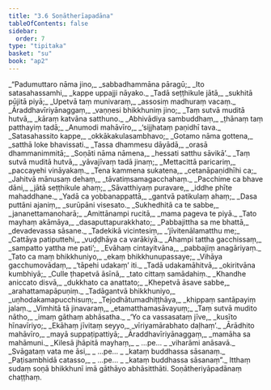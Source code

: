 ```yaml
---
title: "3.6 Soṇātherīapadāna"
tableOfContents: false
sidebar:
  order: 7
type: "tipitaka"
basket: "su"
book: "ap2"
---
```



<DynamicBreadcrumb />

<Division number="220" book="ap2">

<Paragraph number="924" type="verses" book="ap2">
_“Padumuttaro nāma jino,_  
_sabbadhammāna pāragū;_  
_Ito satasahassamhi,_  
_kappe uppajji nāyako._  

</Paragraph>

</Division>
<Division number="221" book="ap2">

<Paragraph number="925" type="verses" book="ap2">
_Tadā seṭṭhikule jātā,_  
_sukhitā pūjitā piyā;_  
_Upetvā taṃ munivaraṃ,_  
_assosiṃ madhuraṃ vacaṃ._  

</Paragraph>

</Division>
<Division number="222" book="ap2">

<Paragraph number="926" type="verses" book="ap2">
_Āraddhavīriyānaggaṃ,_  
_vaṇṇesi bhikkhuniṃ jino;_  
_Taṃ sutvā muditā hutvā,_  
_kāraṃ katvāna satthuno._  

</Paragraph>

</Division>
<Division number="223" book="ap2">

<Paragraph number="927" type="verses" book="ap2">
_Abhivādiya sambuddhaṃ,_  
_ṭhānaṃ taṃ patthayiṃ tadā;_  
_Anumodi mahāvīro,_  
_‘sijjhataṃ paṇidhī tava._  

</Paragraph>

</Division>
<Division number="224" book="ap2">

<Paragraph number="928" type="verses" book="ap2">
_Satasahassito kappe,_  
_okkākakulasambhavo;_  
_Gotamo nāma gottena,_  
_satthā loke bhavissati._  

</Paragraph>

</Division>
<Division number="225" book="ap2">

<Paragraph number="929" type="verses" book="ap2">
_Tassa dhammesu dāyādā,_  
_orasā dhammanimmitā;_  
_Soṇāti nāma nāmena,_  
_hessati satthu sāvikā’._  

</Paragraph>

</Division>
<Division number="226" book="ap2">

<Paragraph number="930" type="verses" book="ap2">
_Taṃ sutvā muditā hutvā,_  
_yāvajīvaṃ tadā jinaṃ;_  
_Mettacittā paricariṃ,_  
_paccayehi vināyakaṃ._  

</Paragraph>

</Division>
<Division number="227" book="ap2">

<Paragraph number="931" type="verses" book="ap2">
_Tena kammena sukatena,_  
_cetanāpaṇidhīhi ca;_  
_Jahitvā mānusaṃ dehaṃ,_  
_tāvatiṃsamagacchahaṃ._  

</Paragraph>

</Division>
<Division number="228" book="ap2">

<Paragraph number="932" type="verses" book="ap2">
_Pacchime ca bhave dāni,_  
_jātā seṭṭhikule ahaṃ;_  
_Sāvatthiyaṃ puravare,_  
_iddhe phīte mahaddhane._  

</Paragraph>

</Division>
<Division number="229" book="ap2">

<Paragraph number="933" type="verses" book="ap2">
_Yadā ca yobbanappattā,_  
_gantvā patikulaṃ ahaṃ;_  
_Dasa puttāni ajaniṃ,_  
_surūpāni visesato._  

</Paragraph>

</Division>
<Division number="230" book="ap2">

<Paragraph number="934" type="verses" book="ap2">
_Sukhedhitā ca te sabbe,_  
_jananettamanoharā;_  
_Amittānampi rucitā,_  
_mama pageva te piyā._  

</Paragraph>

</Division>
<Division number="231" book="ap2">

<Paragraph number="935" type="verses" book="ap2">
_Tato mayhaṃ akāmāya,_  
_dasaputtapurakkhato;_  
_Pabbajittha sa me bhattā,_  
_devadevassa sāsane._  

</Paragraph>

</Division>
<Division number="232" book="ap2">

<Paragraph number="936" type="verses" book="ap2">
_Tadekikā vicintesiṃ,_  
_‘jīvitenālamatthu me;_  
_Cattāya patiputtehi,_  
_vuḍḍhāya ca varākiyā._  

</Paragraph>

</Division>
<Division number="233" book="ap2">

<Paragraph number="937" type="verses" book="ap2">
_Ahampi tattha gacchissaṃ,_  
_sampatto yattha me pati’;_  
_Evāhaṃ cintayitvāna,_  
_pabbajiṃ anagāriyaṃ._  

</Paragraph>

</Division>
<Division number="234" book="ap2">

<Paragraph number="938" type="verses" book="ap2">
_Tato ca maṃ bhikkhuniyo,_  
_ekaṃ bhikkhunupassaye;_  
_Vihāya gacchumovādaṃ,_  
_‘tāpehi udakaṃ’ iti._  

</Paragraph>

</Division>
<Division number="235" book="ap2">

<Paragraph number="939" type="verses" book="ap2">
_Tadā udakamāhitvā,_  
_okiritvāna kumbhiyā;_  
_Culle ṭhapetvā āsīnā,_  
_tato cittaṃ samādahiṃ._  

</Paragraph>

</Division>
<Division number="236" book="ap2">

<Paragraph number="940" type="verses" book="ap2">
_Khandhe aniccato disvā,_  
_dukkhato ca anattato;_  
_Khepetvā āsave sabbe,_  
_arahattamapāpuṇiṃ._  

</Paragraph>

</Division>
<Division number="237" book="ap2">

<Paragraph number="941" type="verses" book="ap2">
_Tadāgantvā bhikkhuniyo,_  
_uṇhodakamapucchisuṃ;_  
_Tejodhātumadhiṭṭhāya,_  
_khippaṃ santāpayiṃ jalaṃ._  

</Paragraph>

</Division>
<Division number="238" book="ap2">

<Paragraph number="942" type="verses" book="ap2">
_Vimhitā tā jinavaraṃ,_  
_etamatthamasāvayuṃ;_  
_Taṃ sutvā mudito nātho,_  
_imaṃ gāthaṃ abhāsatha._  

</Paragraph>

</Division>
<Division number="239" book="ap2">

<Paragraph number="943" type="verses" book="ap2">
_‘Yo ca vassasataṃ jīve,_  
_kusīto hīnavīriyo;_  
_Ekāhaṃ jīvitaṃ seyyo,_  
_vīriyamārabhato daḷhaṃ’._  

</Paragraph>

</Division>
<Division number="240" book="ap2">

<Paragraph number="944" type="verses" book="ap2">
_Ārādhito mahāvīro,_  
_mayā suppaṭipattiyā;_  
_Āraddhavīriyānaggaṃ,_  
_mamāha sa mahāmuni._  

</Paragraph>

</Division>
<Division number="241" book="ap2">

<Paragraph number="945" type="verses" book="ap2">
_Kilesā jhāpitā mayhaṃ,_  
_ …pe… _  
_viharāmi anāsavā._  

</Paragraph>

</Division>
<Division number="242" book="ap2">

<Paragraph number="946" type="verses" book="ap2">
_Svāgataṃ vata me āsi,_  
_ …pe… _  
_kataṃ buddhassa sāsanaṃ._  

</Paragraph>

</Division>
<Division number="243" book="ap2">

<Paragraph number="947" type="verses" book="ap2">
_Paṭisambhidā catasso,_  
_ …pe… _  
_kataṃ buddhassa sāsanaṃ”._  

</Paragraph>

<Paragraph number="948" book="ap2">
Itthaṃ sudaṃ soṇā bhikkhunī imā gāthāyo abhāsitthāti.

</Paragraph>
</Division>

<Paragraph number="949" type="center" book="ap2">
Soṇātheriyāpadānaṃ chaṭṭhaṃ.
</Paragraph>